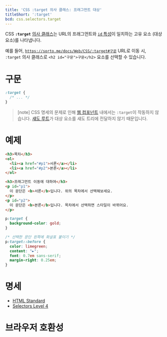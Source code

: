 ```yaml
---
title: 'CSS :target 의사 클래스: 프래그먼트 대상'
titleShort: ':target'
bcd: css.selectors.target
---
```


CSS **`:target`** [의사 클래스]는 URL의 프래그먼트와 [`id` 특성][`id`]이 일치하는 고유 요소 (대상 요소)를 나타냅니다.

예를 들어, [`https://sorto.me/docs/Web/CSS/:target#구문`](/docs/Web/CSS/:target#구문) URL로 이동 시, `:target` 의사 클래스로 `<h2 id="구문">구문</h2>` 요소를 선택할 수 있습니다.

# 구문

```css
:target {
  /* ... */
}
```

> [note] CSS 명세의 문제로 인해 [웹 컴포넌트](https://developer.mozilla.org/en-US/docs/Web/API/Web_components) 내에서는 `:target`이 작동하지 않습니다. [섀도 루트](https://developer.mozilla.org/en-US/docs/Web/API/ShadowRoot)가 대상 요소를 섀도 트리에 전달하지 않기 때문입니다.

# 예제

```html hidden name=example
<h3>목차</h3>
<ol>
  <li><a href="#p1">서론</a></li>
  <li><a href="#p2">본론</a></li>
</ol>

<h3>프래그먼트 이동에 대하여</h3>
<p id="p1">
  이 문단은 <b>서론</b>입니다. 위의 목차에서 선택해보세요.
</p>
<p id="p2">
  이 문단은 <b>본론</b>입니다. 목차에서 선택하면 스타일이 바뀌어요.
</p>
```

```css hidden name=example
p:target {
  background-color: gold;
}

/* 선택한 문단 왼쪽에 화살표 붙이기 */
p:target::before {
  color: limegreen;
  content: "►";
  font: 0.7em sans-serif;
  margin-right: 0.25em;
}
```

<LiveExample height={260} lang="css" name="example" />

# 명세

- [HTML Standard](https://html.spec.whatwg.org/multipage/semantics-other.html#selector-target)
- [Selectors Level 4](https://drafts.csswg.org/selectors/#the-target-pseudo)

# 브라우저 호환성

<BrowserCompat data={props.bcd} />

[`id`]: /docs/Web/HTML/Global_attributes/id
[의사 클래스]: ../Pseudo-classes
